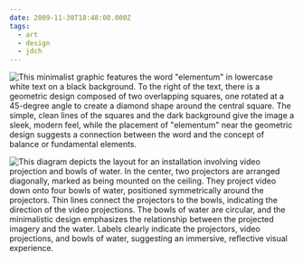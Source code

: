 ```yaml
---
date: 2009-11-30T18:48:00.000Z
tags:
  - art
  - design
  - jdch
---
```

![This minimalist graphic features the word "elementum" in lowercase white text on a black background. To the right of the text, there is a geometric design composed of two overlapping squares, one rotated at a 45-degree angle to create a diamond shape around the central square. The simple, clean lines of the squares and the dark background give the image a sleek, modern feel, while the placement of "elementum" near the geometric design suggests a connection between the word and the concept of balance or fundamental elements.](../../assets/art/20091130-portfolio-1.jpg)

![This diagram depicts the layout for an installation involving video projection and bowls of water. In the center, two projectors are arranged diagonally, marked as being mounted on the ceiling. They project video down onto four bowls of water, positioned symmetrically around the projectors. Thin lines connect the projectors to the bowls, indicating the direction of the video projections. The bowls of water are circular, and the minimalistic design emphasizes the relationship between the projected imagery and the water. Labels clearly indicate the projectors, video projections, and bowls of water, suggesting an immersive, reflective visual experience.](../../assets/art/20091130-portfolio-2.jpg)